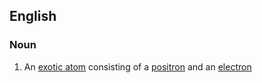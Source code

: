 ==English==

===Noun===
{{wikipedia}}
{{en-noun}}

#{{physics}} An [[exotic atom]] consisting of a [[positron]] and an [[electron]]